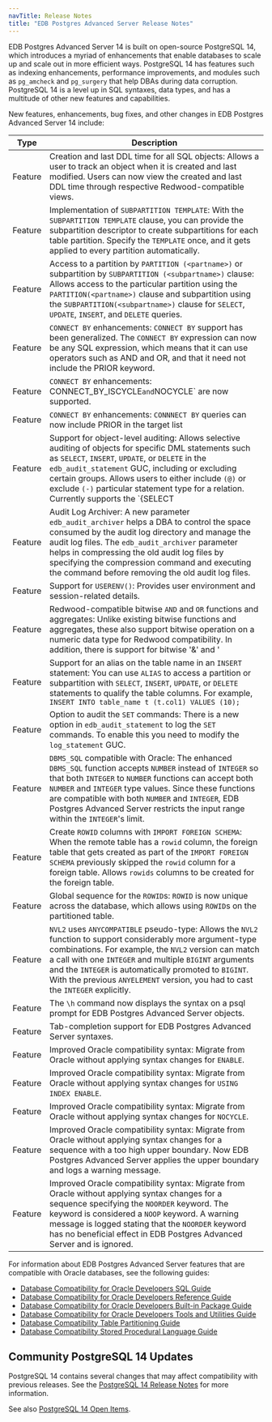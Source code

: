 ```yaml
---
navTitle: Release Notes
title: "EDB Postgres Advanced Server Release Notes"
---
```


EDB Postgres Advanced Server 14 is built on open-source PostgreSQL 14, which introduces a myriad of enhancements that enable databases to scale up and scale out in more efficient ways. PostgreSQL 14 has features such as indexing enhancements, performance improvements, and modules such as `pg_amcheck` and `pg_surgery` that help DBAs during data corruption. PostgreSQL 14 is a level up in SQL syntaxes, data types, and has a multitude of other new features and capabilities.

New features, enhancements, bug fixes, and other changes in EDB Postgres Advanced Server 14 include:

| Type    | Description |
| ------- | ----------- | 
| Feature | Creation and last DDL time for all SQL objects: Allows a user to track an object when it is created and last modified. Users can now view the created and last DDL time through respective Redwood-compatible views. |
| Feature | Implementation of `SUBPARTITION TEMPLATE`: With the `SUBPARTITION TEMPLATE` clause, you can provide the subpartition descriptor to create subpartitions for each table partition. Specify the `TEMPLATE` once, and it gets applied to every partition automatically. |
| Feature | Access to a partition by `PARTITION (<partname>)` or subpartition by `SUBPARTITION (<subpartname>)` clause: Allows access to the particular partition using the `PARTITION(<partname>)` clause and subpartition using the `SUBPARTITION(<subpartname>)` clause for `SELECT`, `UPDATE`, `INSERT`, and `DELETE` queries. |
| Feature | `CONNECT BY` enhancements: `CONNECT BY` support has been generalized. The `CONNECT BY` expression can now be any SQL expression, which means that it can use operators such as AND and OR, and that it need not include the PRIOR keyword. |
| Feature | `CONNECT BY` enhancements: CONNECT_BY_ISCYCLE` and `NOCYCLE` are now supported. |
| Feature | `CONNECT BY` enhancements: `CONNNECT BY` queries can now include PRIOR in the target list |
| Feature | Support for object-level auditing: Allows selective auditing of objects for specific DML statements such as `SELECT`, `INSERT`, `UPDATE`, or `DELETE` in the `edb_audit_statement` GUC, including or excluding certain groups. Allows users to either include `(@)` or exclude `(-)` particular statement type for a relation. Currently supports the `{SELECT | UPDATE | DELETE | INSERT}@groupname` statement type for a group. For more information see [Object Auditing](../epas_guide/03_database_administration/05_edb_audit_logging/09_object_auditing/). |
| Feature | Audit Log Archiver: A new parameter `edb_audit_archiver` helps a DBA to control the space consumed by the audit log directory and manage the audit log files. The `edb_audit_archiver` parameter helps in compressing the old audit log files by specifying the compression command and executing the command before removing the old audit log files. |
| Feature |  Support for `USERENV()`: Provides user environment and session-related details.
| Feature | Redwood-compatible bitwise `AND` and `OR` functions and aggregates:   Unlike existing bitwise functions and aggregates, these also support bitwise operation on a numeric data type for Redwood compatibility. In addition, there is support for bitwise '&' and '|' operators for the numeric data type.
| Feature | Support for an alias on the table name in an `INSERT` statement: You can use `ALIAS` to access a partition or subpartition with `SELECT`, `INSERT`, `UPDATE`, or `DELETE` statements to qualify the table columns. For example, `INSERT INTO table_name t (t.col1) VALUES (10);`
| Feature |  Option to audit the `SET` commands: There is a new option in `edb_audit_statement` to log the `SET` commands. To enable this you need to modify the `log_statement` GUC.
| Feature | `DBMS_SQL` compatible with Oracle: The enhanced `DBMS_SQL` function accepts `NUMBER` instead of `INTEGER` so that both `INTEGER` to `NUMBER` functions can accept both `NUMBER` and `INTEGER` type values. Since these functions are compatible with both `NUMBER` and `INTEGER`, EDB Postgres Advanced Server restricts the input range within the `INTEGER`'s limit.
| Feature |Create `ROWID` columns with `IMPORT FOREIGN SCHEMA`: When the remote table has a `rowid` column, the foreign table that gets created as part of the `IMPORT FOREIGN SCHEMA` previously skipped the `rowid` column for a foreign table. Allows `rowids` columns to be created for the foreign table. |
| Feature | Global sequence for the `ROWID`s: `ROWID` is now unique across the database, which allows using `ROWID`s on the partitioned table. |
| Feature | `NVL2` uses `ANYCOMPATIBLE` pseudo-type: Allows the `NVL2` function to support considerably more argument-type combinations. For example, the `NVL2` version can match a call with one `INTEGER` and multiple `BIGINT` arguments and the `INTEGER` is automatically promoted to `BIGINT`. With the previous `ANYELEMENT` version, you had to cast the `INTEGER` explicitly. |
| Feature | The `\h` command now displays the syntax on a psql prompt for EDB Postgres Advanced Server objects. |
| Feature | Tab-completion support for EDB Postgres Advanced Server syntaxes. |
| Feature | Improved Oracle compatibility syntax: Migrate from Oracle without applying syntax changes for `ENABLE`. |
| Feature | Improved Oracle compatibility syntax: Migrate from Oracle without applying syntax changes for `USING INDEX ENABLE`. |
| Feature | Improved Oracle compatibility syntax: Migrate from Oracle without applying syntax changes for `NOCYCLE`. |
| Feature | Improved Oracle compatibility syntax: Migrate from Oracle without applying syntax changes for a sequence with a too high upper boundary. Now EDB Postgres Advanced Server applies the upper boundary and logs a warning message. |
| Feature | Improved Oracle compatibility syntax: Migrate from Oracle without applying syntax changes for a sequence specifying the `NOORDER` keyword. The keyword is considered a `NOOP` keyword. A warning message is logged stating that the `NOORDER` keyword has no beneficial effect in EDB Postgres Advanced Server and is ignored. |
 
For information about EDB Postgres Advanced Server features that are compatible with Oracle databases, see the following guides:

-   [Database Compatibility for Oracle Developers SQL Guide](../epas_compat_sql)
-   [Database Compatibility for Oracle Developers Reference Guide](../epas_compat_ora_dev_guide)
-   [Database Compatibility for Oracle Developers Built-in Package Guide](../epas_compat_bip_guide/)
-   [Database Compatibility for Oracle Developers Tools and Utilities Guide](../epas_compat_tools_guide)
-   [Database Compatibility Table Partitioning Guide](../epas_compat_table_partitioning)
-   [Database Compatibility Stored Procedural Language Guide](../epas_compat_spl)

## Community PostgreSQL 14 Updates

PostgreSQL 14 contains several changes that may affect compatibility with previous releases. See the [PostgreSQL 14 Release Notes](www.postgresql.org/docs/14/release-14.html) for more information.

See also [PostgreSQL 14 Open Items](wiki.postgresql.org/wiki/PostgreSQL_14_Open_Items).




